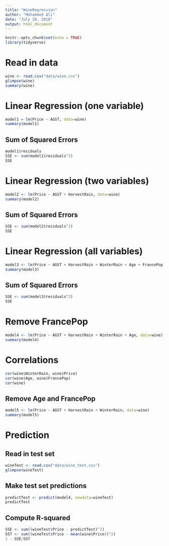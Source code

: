 ```yaml
---
title: "WineRegression"
author: "Mohammed Ali"
date: "July 29, 2018"
output: html_document
---
```


```r
knitr::opts_chunk$set(echo = TRUE)
library(tidyverse)
```

# Read in data

```r
wine <- read.csv("data/wine.csv")
glimpse(wine)
summary(wine)
```

# Linear Regression (one variable)


```r
model1 = lm(Price ~ AGST, data=wine)
summary(model1)
```

## Sum of Squared Errors
```r
model1$residuals
SSE <- sum(model1$residuals^2)
SSE
```


# Linear Regression (two variables)
```r
model2 <- lm(Price ~ AGST + HarvestRain, data=wine)
summary(model2)
```


## Sum of Squared Errors
```r
SSE <- sum(model2$residuals^2)
SSE
```

# Linear Regression (all variables)
```r
model3 <- lm(Price ~ AGST + HarvestRain + WinterRain + Age + FrancePop, data=wine)
summary(model3)
```


## Sum of Squared Errors
```r
SSE <- sum(model3$residuals^2)
SSE
```

# Remove FrancePop
```r
model4 <- lm(Price ~ AGST + HarvestRain + WinterRain + Age, data=wine)
summary(model4)
```

# Correlations
```r
cor(wine$WinterRain, wine$Price)
cor(wine$Age, wine$FrancePop)
cor(wine)
```

## Remove Age and FrancePop
```r
model5 <- lm(Price ~ AGST + HarvestRain + WinterRain, data=wine)
summary(model5)
```

# Prediction

## Read in test set
```r
wineTest <- read.csv("data/wine_test.csv")
glimpse(wineTest)
```

## Make test set predictions
```r
predictTest <- predict(model4, newdata=wineTest)
predictTest
```

## Compute R-squared
```r
SSE <- sum((wineTest$Price - predictTest)^2)
SST <- sum((wineTest$Price - mean(wine$Price))^2)
1 - SSE/SST
```

